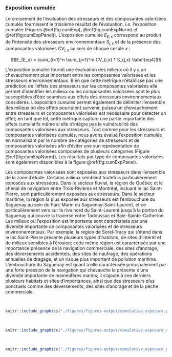 ### Exposition cumulée

Le croisement de l'évaluation des stresseurs et des composantes valorisées cumulés fournissent le troisième résultat de l'évaluation, *i.e.* l'exposition cumulée (Figures \@ref(fig:cumExp), \@ref(fig:cumExpNorm) et \@ref(fig:cumExpPanel)). L'exposition cumulée $E_{E,x}$ correspond au produit de l'intensité des stresseurs environnementaux $S_{j,x}$ et de la présence des composantes valorisées $CV_{i,x}$ au sein de chaque cellule $x$ :

$$E_{E_x} = \sum_{i=1}^n \sum_{j=1}^m CV_{i,x} * S_{j,x} \label{eq4}$$

L'exposition cumulée fournit une évaluation des milieux où il y a un chevauchement plus important entre les composantes valorisées et les stresseurs environnementaux. Bien que cette métrique n'établisse pas une prédiction de l'effets des stresseurs sur les composantes valorisées elle permet d'identifier les milieux où les composantes valorisées sont le plus susceptibles d'être soumises aux effets des stresseurs environnementaux considérés. L'exposition cumulés permet également de délimiter l'ensemble des milieux où des effets pourraient survenir, puisqu'un chevauchement entre stresseurs et composantes valorisées est nécessaire pour détecter un effet; en tant que tel, cette métrique capture une partie importante des effets cumulatifs même si elle n'intègre pas la vulnérabilité des composantes valorisées aux stresseurs. Tout comme pour les stresseurs et composantes valorisées cumulés, nous avons évalué l'exposition cumulée en normalisant par le nombre de catégories de stresseurs et de composantes valorisées afin d'éviter une sur-représentation de composantes valorisées composées de plusieurs catégories (Figure \@ref(fig:cumExpNorm)). Les résultats par type de composantes valorisées sont également disponibles à la figure \@ref(fig:cumExpPanel).

Les composantes valorisées sont exposées aux stresseurs dans l'ensemble de la zone d'étude. Certains milieux semblent toutefois particulièrement exposées aux stresseurs. Dans le secteur fluvial, la région de Québec et le chenal de navigation entre Trois-Rivières et Montréal, incluant le lac Saint-Pierre, sont particulièrement exposées aux stresseurs. Dans le secteur maritime, la région la plus exposée aux stresseurs est l'embouchure du Saguenay au sein du Parc Marin du Saguenay-Saint-Laurent, et ce particulièrement vers sur la rive nord du Saint-Laurent jusqu'à la portion du Saguenay qui couvre la traverse entre Tadoussac et Baie-Sainte-Catherine. Les milieux où l'exposition est importante sont caractérisés par une diversité importante de composantes valorisées et de stresseurs environnementaux. Par exemple, la région de Sorel-Tracy qui s'étend dans le lac Saint-Pierre présente plusieurs types d'habitats, de sites d'intérêt et de milieux sensibles à l'érosion; cette même région est caractérisée par une importance présence de la navigation commerciale, des sites d'ancrage, des déversements accidentels, des sites de naufrage, des opérations annuelles de dragage, et un risque plus important de pollution maritime. L'embouchure du Saguenay est quant à elle caractérisée principalement par une forte pression de la navigation qui chevauche la présente d'une diversité importante de mammifères marins; il s'ajoute à ces derniers plusieurs habitats et sites d'importances, ainsi que des stresseurs plus ponctuels comme des déversements, des sites d'ancrage et de la pêche commerciale. 

<br/>

```r
knitr::include_graphics("./figures/figures-output/cumulative_exposure.png")
```

<br/>

```r
knitr::include_graphics("./figures/figures-output/cumulative_exposure_norm.png")
```

<br/>

```r
knitr::include_graphics("./figures/figures-output/cumulative_exposure_panel.png")
```

<br/>
